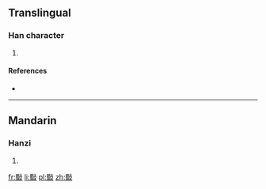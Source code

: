 ==Translingual==

===Han character===
{{Han char|rn=66|rad=攴|as=13|sn=17|four=6114<sub>7</sub>|canj=田戈卜水 (WIYE)|ids=⿰[[蜀]][[攴]]}}

# {{defn|Han|sort=攴13}}

====References====
* {{Han ref|kx=0475.390|dkj=13405|dj=0830.310|hdz=21477.190|uh=6580|ud=25984|bh=ECEF|bd=60655}}

----

==Mandarin==

===Hanzi===
{{cmn-hanzi|pin=[[zhuó]] ([[zhuo2]])|wg=cho<sup>2</sup>}}

# {{defn|lang=cmn|sort=攴13}}

[[fr:斀]]
[[li:斀]]
[[pl:斀]]
[[zh:斀]]